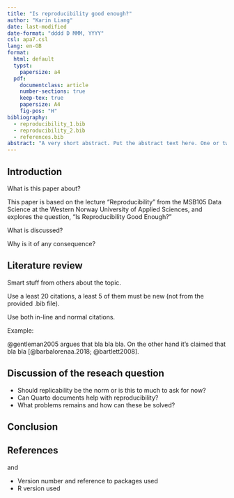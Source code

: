 ```yaml
---
title: "Is reproducibility good enough?"
author: "Karin Liang"
date: last-modified
date-format: "dddd D MMM, YYYY"
csl: apa7.csl
lang: en-GB
format:
  html: default
  typst:
    papersize: a4
  pdf:
    documentclass: article
    number-sections: true
    keep-tex: true
    papersize: A4
    fig-pos: "H"
bibliography:
  - reproducibility_1.bib
  - reproducibility_2.bib
  - references.bib
abstract: "A very short abstract. Put the abstract text here. One or two paragraphs summarising what follows below."
---
```


## Introduction

What is this paper about?

This paper is based on the lecture "Reproducibility"  from the MSB105 Data Science at the Western Norway University of Applied Sciences, and explores the question, "Is Reproducibility Good Enough?"

What is discussed?




Why is it of any consequence?



## Literature review

Smart stuff from others about the topic.

Use a least 20 citations, a least 5 of them must be new (not from the provided .bib file).

Use both in-line and normal citations.

Example:

@gentleman2005 argues that bla bla bla.
On the other hand it's claimed that bla bla [@barbalorenaa.2018; @bartlett2008].

## Discussion of the reseach question

-   Should replicability be the norm or is this to much to ask for now?
-   Can Quarto documents help with reproducibility?
-   What problems remains and how can these be solved?




## Conclusion





## References

and

-   Version number and reference to packages used
-   R version used
